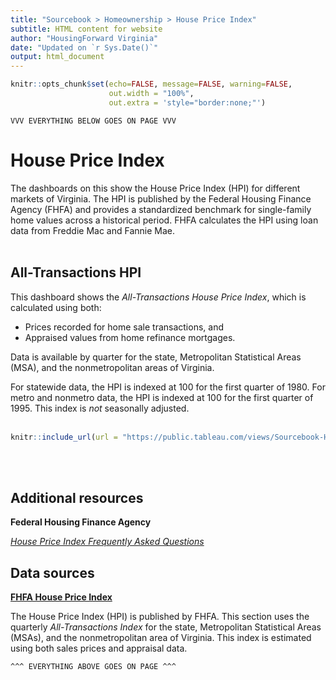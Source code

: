 ```yaml
---
title: "Sourcebook > Homeownership > House Price Index"
subtitle: HTML content for website
author: "HousingForward Virginia"
date: "Updated on `r Sys.Date()`"
output: html_document
---
```


```r
knitr::opts_chunk$set(echo=FALSE, message=FALSE, warning=FALSE,
                      out.width = "100%",
                      out.extra = 'style="border:none;"')
```


```
VVV EVERYTHING BELOW GOES ON PAGE VVV
```

# House Price Index

The dashboards on this show the House Price Index (HPI) for different markets of Virginia. The HPI is published by the Federal Housing Finance Agency (FHFA) and provides a standardized benchmark for single-family home values across a historical period. FHFA calculates the HPI using loan data from Freddie Mac and Fannie Mae.
<br>
<br>

## All-Transactions HPI

This dashboard shows the *All-Transactions House Price Index*, which is calculated using both:

* Prices recorded for home sale transactions, and
* Appraised values from home refinance mortgages.

Data is available by quarter for the state, Metropolitan Statistical Areas (MSA), and the nonmetropolitan areas of Virginia.

For statewide data, the HPI is indexed at 100 for the first quarter of 1980. For metro and nonmetro data, the HPI is indexed at 100 for the first quarter of 1995. This index is *not* seasonally adjusted.
<br>
<br>
```r
knitr::include_url(url = "https://public.tableau.com/views/Sourcebook-HousePriceIndex/Statewide?:showVizHome=no&:embed=true", height = "500px")
```
<br>
<br>

## Additional resources

**Federal Housing Finance Agency**

[*House Price Index Frequently Asked Questions*](https://www.fhfa.gov/Media/PublicAffairs/Pages/House-Price-Index-Frequently-Asked-Questions.aspx)

## Data sources

[**FHFA House Price Index**](link)

The House Price Index (HPI) is published by FHFA. This section uses the quarterly *All-Transactions Index* for the state, Metropolitan Statistical Areas (MSAs), and the nonmetropolitan area of Virginia. This index is estimated using both sales prices and appraisal data.


```
^^^ EVERYTHING ABOVE GOES ON PAGE ^^^
```